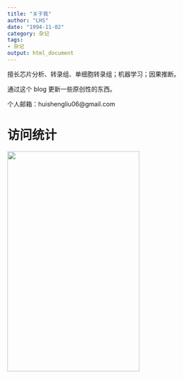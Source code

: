 ```yaml
---
title: "关于我"
author: "LHS"
date: "1994-11-02"
category: 杂记
tags: 
- 杂记
output: html_document
---
```



擅长芯片分析、转录组、单细胞转录组；机器学习；因果推断。

通过这个 blog 更新一些原创性的东西。

个人邮箱：huishengliu06@gmail.com


# 访问统计

<a href="https://clustrmaps.com/site/1bh84"  title="Visit tracker">
<img src="//www.clustrmaps.com/map_v2.png?d=6OdlYrS-YndDpRR45OCirySfN9jJkicjGzAmZfeOzC0&cl=ffffff" width = "300" height = "500" /></a>



